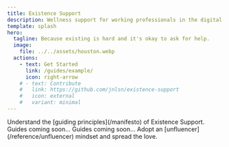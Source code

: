 ```yaml
---
title: Existence Support
description: Wellness support for working professionals in the digital age.
template: splash
hero:
  tagline: Because existing is hard and it's okay to ask for help.
  image:
    file: ../../assets/houston.webp
  actions:
    - text: Get Started
      link: /guides/example/
      icon: right-arrow
    # - text: Contribute
    #   link: https://github.com/jnlsn/existence-support
    #   icon: external
    #   variant: minimal
---
```



<CardGrid stagger>
  <Card title="Read the Manifesto" icon="open-book">
    Understand the [guiding principles](/manifesto) of Existence Support.
  </Card>
  <Card title="Start your journey" icon="add-document">
    Guides coming soon...
  </Card>
  <Card title="Reclaim yourself" icon="open-book">
    Guides coming soon...
  </Card>
  <Card title="Build your community" icon="setting">
    Adopt an [unfluencer](/reference/unfluencer) mindset and spread the love.
  </Card>
</CardGrid>
